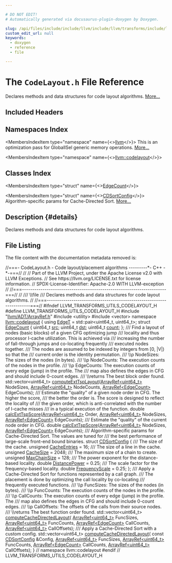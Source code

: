 ```yaml
---

# DO NOT EDIT!
# Automatically generated via docusaurus-plugin-doxygen by Doxygen.

slug: /api/files/include/include/llvm/include/llvm/transforms/include/llvm/transforms/utils/codelayout-h
custom_edit_url: null
keywords:
  - doxygen
  - reference
  - file

---
```





# The `CodeLayout.h` File Reference

<DoxygenPage pluginConfig={pluginConfig}>

Declares methods and data structures for code layout algorithms. <a href="#details">More...</a>

## Included Headers

<IncludesList>
<IncludesListItem
  filePath="llvm/ADT/ArrayRef.h"
  permalink="/docs/api/files/include/include/llvm/include/llvm/adt/arrayref-h"
  isLocal="true" />
<IncludesListItem
  filePath="utility"
  permalink=""
  isLocal="false" />
<IncludesListItem
  filePath="vector"
  permalink=""
  isLocal="false" />
</IncludesList>

## Namespaces Index

<MembersIndex>

<MembersIndexItem
  type="namespace"
  name={<><a href="/docs/api/namespaces/llvm">llvm</a></>}>
This is an optimization pass for GlobalISel generic memory operations. <a href="/docs/api/namespaces/llvm/#details">More...</a>
</MembersIndexItem>

<MembersIndexItem
  type="namespace"
  name={<><a href="/docs/api/namespaces/llvm/codelayout">llvm::codelayout</a></>}>
</MembersIndexItem>

</MembersIndex>

## Classes Index

<MembersIndex>

<MembersIndexItem
  type="struct"
  name={<><a href="/docs/api/structs/llvm/codelayout/edgecount">EdgeCount</a></>}>
</MembersIndexItem>

<MembersIndexItem
  type="struct"
  name={<><a href="/docs/api/structs/llvm/codelayout/cdsortconfig">CDSortConfig</a></>}>
Algorithm-specific params for Cache-Directed Sort. <a href="/docs/api/structs/llvm/codelayout/cdsortconfig/#details">More...</a>
</MembersIndexItem>

</MembersIndex>

## Description {#details}

Declares methods and data structures for code layout algorithms.

## File Listing

The file content with the documentation metadata removed is:

<ProgramListing>

<Link id="l00001" /><CodeLine lineNumber="1"><Highlight kind="comment">//===- CodeLayout.h - Code layout/placement algorithms  ---------&#42;- C++ -&#42;-===//</Highlight><Highlight kind="normal"></Highlight></CodeLine>
<Link id="l00002" /><CodeLine lineNumber="2"><Highlight kind="normal"></Highlight><Highlight kind="comment">//</Highlight><Highlight kind="normal"></Highlight></CodeLine>
<Link id="l00003" /><CodeLine lineNumber="3"><Highlight kind="normal"></Highlight><Highlight kind="comment">// Part of the LLVM Project, under the Apache License v2.0 with LLVM Exceptions.</Highlight><Highlight kind="normal"></Highlight></CodeLine>
<Link id="l00004" /><CodeLine lineNumber="4"><Highlight kind="normal"></Highlight><Highlight kind="comment">// See https://llvm.org/LICENSE.txt for license information.</Highlight><Highlight kind="normal"></Highlight></CodeLine>
<Link id="l00005" /><CodeLine lineNumber="5"><Highlight kind="normal"></Highlight><Highlight kind="comment">// SPDX-License-Identifier: Apache-2.0 WITH LLVM-exception</Highlight><Highlight kind="normal"></Highlight></CodeLine>
<Link id="l00006" /><CodeLine lineNumber="6"><Highlight kind="normal"></Highlight><Highlight kind="comment">//</Highlight><Highlight kind="normal"></Highlight></CodeLine>
<Link id="l00007" /><CodeLine lineNumber="7"><Highlight kind="normal"></Highlight><Highlight kind="comment">//===----------------------------------------------------------------------===//</Highlight><Highlight kind="normal"></Highlight></CodeLine>
<Link id="l00008" /><CodeLine lineNumber="8"><Highlight kind="normal"></Highlight><Highlight kind="comment">//</Highlight><Highlight kind="comment"></Highlight></CodeLine>
<Link id="l00009" /><CodeLine lineNumber="9"><Highlight kind="comment">/// \\file</Highlight></CodeLine>
<Link id="l00010" /><CodeLine lineNumber="10"><Highlight kind="comment">/// Declares methods and data structures for code layout algorithms.</Highlight><Highlight kind="normal"></Highlight></CodeLine>
<Link id="l00011" /><CodeLine lineNumber="11"><Highlight kind="normal"></Highlight><Highlight kind="comment">//</Highlight><Highlight kind="normal"></Highlight></CodeLine>
<Link id="l00012" /><CodeLine lineNumber="12"><Highlight kind="normal"></Highlight><Highlight kind="comment">//===----------------------------------------------------------------------===//</Highlight><Highlight kind="normal"></Highlight></CodeLine>
<Link id="l00013" /><CodeLine lineNumber="13"><Highlight kind="normal"></Highlight></CodeLine>
<Link id="l00014" /><CodeLine lineNumber="14"><Highlight kind="normal"></Highlight><Highlight kind="preprocessor">#ifndef LLVM&#95;TRANSFORMS&#95;UTILS&#95;CODELAYOUT&#95;H</Highlight><Highlight kind="normal"></Highlight></CodeLine>
<Link id="l00015" /><CodeLine lineNumber="15"><Highlight kind="normal"></Highlight><Highlight kind="preprocessor">#define LLVM&#95;TRANSFORMS&#95;UTILS&#95;CODELAYOUT&#95;H</Highlight><Highlight kind="normal"></Highlight></CodeLine>
<Link id="l00016" /><CodeLine lineNumber="16"><Highlight kind="normal"></Highlight></CodeLine>
<Link id="l00017" /><CodeLine lineNumber="17"><Highlight kind="normal"></Highlight><Highlight kind="preprocessor">#include &quot;<a href="/docs/api/files/include/include/llvm/include/llvm/adt/arrayref-h">llvm/ADT/ArrayRef.h</a>&quot;</Highlight><Highlight kind="normal"></Highlight></CodeLine>
<Link id="l00018" /><CodeLine lineNumber="18"><Highlight kind="normal"></Highlight></CodeLine>
<Link id="l00019" /><CodeLine lineNumber="19"><Highlight kind="normal"></Highlight><Highlight kind="preprocessor">#include &lt;utility&gt;</Highlight><Highlight kind="normal"></Highlight></CodeLine>
<Link id="l00020" /><CodeLine lineNumber="20"><Highlight kind="normal"></Highlight><Highlight kind="preprocessor">#include &lt;vector&gt;</Highlight><Highlight kind="normal"></Highlight></CodeLine>
<Link id="l00021" /><CodeLine lineNumber="21"><Highlight kind="normal"></Highlight></CodeLine>
<Link id="l00022" /><CodeLine lineNumber="22" lineLink="/docs/api/namespaces/llvm/codelayout"><Highlight kind="normal"></Highlight><Highlight kind="keyword">namespace </Highlight><Highlight kind="normal"><a href="/docs/api/namespaces/llvm/codelayout">llvm::codelayout</a> &#123;</Highlight></CodeLine>
<Link id="l00023" /><CodeLine lineNumber="23"><Highlight kind="normal"></Highlight></CodeLine>
<Link id="l00024" /><CodeLine lineNumber="24" lineLink="/docs/api/namespaces/llvm/codelayout/#a90363531d13b5ad0853e7604759d3a12"><Highlight kind="normal"></Highlight><Highlight kind="keyword">using </Highlight><Highlight kind="normal"><a href="/docs/api/namespaces/llvm/codelayout/#a90363531d13b5ad0853e7604759d3a12">EdgeT</a> = std::pair&lt;uint64&#95;t, uint64&#95;t&gt;;</Highlight></CodeLine>
<Link id="l00025" /><CodeLine lineNumber="25"><Highlight kind="normal"></Highlight></CodeLine>
<Link id="l00026" /><CodeLine lineNumber="26" lineLink="/docs/api/structs/llvm/codelayout/edgecount"><Highlight kind="normal"></Highlight><Highlight kind="keyword">struct </Highlight><Highlight kind="normal"><a href="/docs/api/structs/llvm/codelayout/edgecount">EdgeCount</a> &#123;</Highlight></CodeLine>
<Link id="l00027" /><CodeLine lineNumber="27" lineLink="/docs/api/structs/llvm/codelayout/edgecount/#a9e897d70996ed6a60148041e03863ab3"><Highlight kind="normal">  uint64&#95;t <a href="/docs/api/structs/llvm/codelayout/edgecount/#a9e897d70996ed6a60148041e03863ab3">src</a>;</Highlight></CodeLine>
<Link id="l00028" /><CodeLine lineNumber="28" lineLink="/docs/api/structs/llvm/codelayout/edgecount/#ace1174dd589888f6b908fbe0aa5132d7"><Highlight kind="normal">  uint64&#95;t <a href="/docs/api/structs/llvm/codelayout/edgecount/#ace1174dd589888f6b908fbe0aa5132d7">dst</a>;</Highlight></CodeLine>
<Link id="l00029" /><CodeLine lineNumber="29" lineLink="/docs/api/structs/llvm/codelayout/edgecount/#a27b9da93f4488d4843a95d71843e324d"><Highlight kind="normal">  uint64&#95;t <a href="/docs/api/structs/llvm/codelayout/edgecount/#a27b9da93f4488d4843a95d71843e324d">count</a>;</Highlight></CodeLine>
<Link id="l00030" /><CodeLine lineNumber="30"><Highlight kind="normal">&#125;;</Highlight></CodeLine>
<Link id="l00031" /><CodeLine lineNumber="31"><Highlight kind="normal"></Highlight><Highlight kind="comment"></Highlight></CodeLine>
<Link id="l00032" /><CodeLine lineNumber="32"><Highlight kind="comment">/// Find a layout of nodes (basic blocks) of a given CFG optimizing jump</Highlight></CodeLine>
<Link id="l00033" /><CodeLine lineNumber="33"><Highlight kind="comment">/// locality and thus processor I-cache utilization. This is achieved via</Highlight></CodeLine>
<Link id="l00034" /><CodeLine lineNumber="34"><Highlight kind="comment">/// increasing the number of fall-through jumps and co-locating frequently</Highlight></CodeLine>
<Link id="l00035" /><CodeLine lineNumber="35"><Highlight kind="comment">/// executed nodes together.</Highlight></CodeLine>
<Link id="l00036" /><CodeLine lineNumber="36"><Highlight kind="comment">/// The nodes are assumed to be indexed by integers from &#91;0, |V|) so that the</Highlight></CodeLine>
<Link id="l00037" /><CodeLine lineNumber="37"><Highlight kind="comment">/// current order is the identity permutation.</Highlight></CodeLine>
<Link id="l00038" /><CodeLine lineNumber="38"><Highlight kind="comment">/// \\p NodeSizes: The sizes of the nodes (in bytes).</Highlight></CodeLine>
<Link id="l00039" /><CodeLine lineNumber="39"><Highlight kind="comment">/// \\p NodeCounts: The execution counts of the nodes in the profile.</Highlight></CodeLine>
<Link id="l00040" /><CodeLine lineNumber="40"><Highlight kind="comment">/// \\p EdgeCounts: The execution counts of every edge (jump) in the profile. The</Highlight></CodeLine>
<Link id="l00041" /><CodeLine lineNumber="41"><Highlight kind="comment">///    map also defines the edges in CFG and should include 0-count edges.</Highlight></CodeLine>
<Link id="l00042" /><CodeLine lineNumber="42"><Highlight kind="comment">/// \\returns The best block order found.</Highlight><Highlight kind="normal"></Highlight></CodeLine>
<Link id="l00043" /><CodeLine lineNumber="43"><Highlight kind="normal">std::vector&lt;uint64&#95;t&gt; <a href="/docs/api/namespaces/llvm/codelayout/#ab265fb35ca9607f01d99dae7a386ef77">computeExtTspLayout</a>(<a href="/docs/api/classes/llvm/arrayref">ArrayRef&lt;uint64&#95;t&gt;</a> NodeSizes,</Highlight></CodeLine>
<Link id="l00044" /><CodeLine lineNumber="44"><Highlight kind="normal">                                          <a href="/docs/api/classes/llvm/arrayref">ArrayRef&lt;uint64&#95;t&gt;</a> NodeCounts,</Highlight></CodeLine>
<Link id="l00045" /><CodeLine lineNumber="45"><Highlight kind="normal">                                          <a href="/docs/api/classes/llvm/arrayref">ArrayRef&lt;EdgeCount&gt;</a> EdgeCounts);</Highlight></CodeLine>
<Link id="l00046" /><CodeLine lineNumber="46"><Highlight kind="normal"></Highlight><Highlight kind="comment"></Highlight></CodeLine>
<Link id="l00047" /><CodeLine lineNumber="47"><Highlight kind="comment">/// Estimate the &quot;quality&quot; of a given node order in CFG. The higher the score,</Highlight></CodeLine>
<Link id="l00048" /><CodeLine lineNumber="48"><Highlight kind="comment">/// the better the order is. The score is designed to reflect the locality of</Highlight></CodeLine>
<Link id="l00049" /><CodeLine lineNumber="49"><Highlight kind="comment">/// the given order, which is anti-correlated with the number of I-cache misses</Highlight></CodeLine>
<Link id="l00050" /><CodeLine lineNumber="50"><Highlight kind="comment">/// in a typical execution of the function.</Highlight><Highlight kind="normal"></Highlight></CodeLine>
<Link id="l00051" /><CodeLine lineNumber="51"><Highlight kind="normal"></Highlight><Highlight kind="keywordtype">double</Highlight><Highlight kind="normal"> <a href="/docs/api/namespaces/llvm/codelayout/#a70c3cab5f18ff0a00d4ad43ec3287021">calcExtTspScore</a>(<a href="/docs/api/classes/llvm/arrayref">ArrayRef&lt;uint64&#95;t&gt;</a> Order, <a href="/docs/api/classes/llvm/arrayref">ArrayRef&lt;uint64&#95;t&gt;</a> NodeSizes,</Highlight></CodeLine>
<Link id="l00052" /><CodeLine lineNumber="52"><Highlight kind="normal">                       <a href="/docs/api/classes/llvm/arrayref">ArrayRef&lt;EdgeCount&gt;</a> EdgeCounts);</Highlight></CodeLine>
<Link id="l00053" /><CodeLine lineNumber="53"><Highlight kind="normal"></Highlight><Highlight kind="comment"></Highlight></CodeLine>
<Link id="l00054" /><CodeLine lineNumber="54"><Highlight kind="comment">/// Estimate the &quot;quality&quot; of the current node order in CFG.</Highlight><Highlight kind="normal"></Highlight></CodeLine>
<Link id="l00055" /><CodeLine lineNumber="55"><Highlight kind="normal"></Highlight><Highlight kind="keywordtype">double</Highlight><Highlight kind="normal"> <a href="/docs/api/namespaces/llvm/codelayout/#a70c3cab5f18ff0a00d4ad43ec3287021">calcExtTspScore</a>(<a href="/docs/api/classes/llvm/arrayref">ArrayRef&lt;uint64&#95;t&gt;</a> NodeSizes,</Highlight></CodeLine>
<Link id="l00056" /><CodeLine lineNumber="56"><Highlight kind="normal">                       <a href="/docs/api/classes/llvm/arrayref">ArrayRef&lt;EdgeCount&gt;</a> EdgeCounts);</Highlight></CodeLine>
<Link id="l00057" /><CodeLine lineNumber="57"><Highlight kind="normal"></Highlight><Highlight kind="comment"></Highlight></CodeLine>
<Link id="l00058" /><CodeLine lineNumber="58"><Highlight kind="comment">/// Algorithm-specific params for Cache-Directed Sort. The values are tuned for</Highlight></CodeLine>
<Link id="l00059" /><CodeLine lineNumber="59"><Highlight kind="comment">/// the best performance of large-scale front-end bound binaries.</Highlight><Highlight kind="normal"></Highlight></CodeLine>
<Link id="l00060" /><CodeLine lineNumber="60" lineLink="/docs/api/structs/llvm/codelayout/cdsortconfig"><Highlight kind="normal"></Highlight><Highlight kind="keyword">struct </Highlight><Highlight kind="normal"><a href="/docs/api/structs/llvm/codelayout/cdsortconfig">CDSortConfig</a> &#123;</Highlight><Highlight kind="comment"></Highlight></CodeLine>
<Link id="l00061" /><CodeLine lineNumber="61"><Highlight kind="comment">  /// The size of the cache.</Highlight><Highlight kind="normal"></Highlight></CodeLine>
<Link id="l00062" /><CodeLine lineNumber="62" lineLink="/docs/api/structs/llvm/codelayout/cdsortconfig/#ad5722362bbe8b820f7171a89b500180e"><Highlight kind="normal">  </Highlight><Highlight kind="keywordtype">unsigned</Highlight><Highlight kind="normal"> <a href="/docs/api/structs/llvm/codelayout/cdsortconfig/#ad5722362bbe8b820f7171a89b500180e">CacheEntries</a> = 16;</Highlight><Highlight kind="comment"></Highlight></CodeLine>
<Link id="l00063" /><CodeLine lineNumber="63"><Highlight kind="comment">  /// The size of a line in the cache.</Highlight><Highlight kind="normal"></Highlight></CodeLine>
<Link id="l00064" /><CodeLine lineNumber="64" lineLink="/docs/api/structs/llvm/codelayout/cdsortconfig/#a9b3e2b25b382491b92cc2ec6d066dae9"><Highlight kind="normal">  </Highlight><Highlight kind="keywordtype">unsigned</Highlight><Highlight kind="normal"> <a href="/docs/api/structs/llvm/codelayout/cdsortconfig/#a9b3e2b25b382491b92cc2ec6d066dae9">CacheSize</a> = 2048;</Highlight><Highlight kind="comment"></Highlight></CodeLine>
<Link id="l00065" /><CodeLine lineNumber="65"><Highlight kind="comment">  /// The maximum size of a chain to create.</Highlight><Highlight kind="normal"></Highlight></CodeLine>
<Link id="l00066" /><CodeLine lineNumber="66" lineLink="/docs/api/structs/llvm/codelayout/cdsortconfig/#a7ca32aeb071c565b99935586655ac847"><Highlight kind="normal">  </Highlight><Highlight kind="keywordtype">unsigned</Highlight><Highlight kind="normal"> <a href="/docs/api/structs/llvm/codelayout/cdsortconfig/#a7ca32aeb071c565b99935586655ac847">MaxChainSize</a> = 128;</Highlight><Highlight kind="comment"></Highlight></CodeLine>
<Link id="l00067" /><CodeLine lineNumber="67"><Highlight kind="comment">  /// The power exponent for the distance-based locality.</Highlight><Highlight kind="normal"></Highlight></CodeLine>
<Link id="l00068" /><CodeLine lineNumber="68" lineLink="/docs/api/structs/llvm/codelayout/cdsortconfig/#ab8843f638794cf74c8044107ae618200"><Highlight kind="normal">  </Highlight><Highlight kind="keywordtype">double</Highlight><Highlight kind="normal"> <a href="/docs/api/structs/llvm/codelayout/cdsortconfig/#ab8843f638794cf74c8044107ae618200">DistancePower</a> = 0.25;</Highlight><Highlight kind="comment"></Highlight></CodeLine>
<Link id="l00069" /><CodeLine lineNumber="69"><Highlight kind="comment">  /// The scale factor for the frequency-based locality.</Highlight><Highlight kind="normal"></Highlight></CodeLine>
<Link id="l00070" /><CodeLine lineNumber="70" lineLink="/docs/api/structs/llvm/codelayout/cdsortconfig/#acf9844a48ea378fd1887b0a4146a7af3"><Highlight kind="normal">  </Highlight><Highlight kind="keywordtype">double</Highlight><Highlight kind="normal"> <a href="/docs/api/structs/llvm/codelayout/cdsortconfig/#acf9844a48ea378fd1887b0a4146a7af3">FrequencyScale</a> = 0.25;</Highlight></CodeLine>
<Link id="l00071" /><CodeLine lineNumber="71"><Highlight kind="normal">&#125;;</Highlight></CodeLine>
<Link id="l00072" /><CodeLine lineNumber="72"><Highlight kind="normal"></Highlight><Highlight kind="comment"></Highlight></CodeLine>
<Link id="l00073" /><CodeLine lineNumber="73"><Highlight kind="comment">/// Apply a Cache-Directed Sort for functions represented by a call graph.</Highlight></CodeLine>
<Link id="l00074" /><CodeLine lineNumber="74"><Highlight kind="comment">/// The placement is done by optimizing the call locality by co-locating</Highlight></CodeLine>
<Link id="l00075" /><CodeLine lineNumber="75"><Highlight kind="comment">/// frequently executed functions.</Highlight></CodeLine>
<Link id="l00076" /><CodeLine lineNumber="76"><Highlight kind="comment">/// \\p FuncSizes: The sizes of the nodes (in bytes).</Highlight></CodeLine>
<Link id="l00077" /><CodeLine lineNumber="77"><Highlight kind="comment">/// \\p FuncCounts: The execution counts of the nodes in the profile.</Highlight></CodeLine>
<Link id="l00078" /><CodeLine lineNumber="78"><Highlight kind="comment">/// \\p CallCounts: The execution counts of every edge (jump) in the profile. The</Highlight></CodeLine>
<Link id="l00079" /><CodeLine lineNumber="79"><Highlight kind="comment">///    map also defines the edges in CFG and should include 0-count edges.</Highlight></CodeLine>
<Link id="l00080" /><CodeLine lineNumber="80"><Highlight kind="comment">/// \\p CallOffsets: The offsets of the calls from their source nodes.</Highlight></CodeLine>
<Link id="l00081" /><CodeLine lineNumber="81"><Highlight kind="comment">/// \\returns The best function order found.</Highlight><Highlight kind="normal"></Highlight></CodeLine>
<Link id="l00082" /><CodeLine lineNumber="82"><Highlight kind="normal">std::vector&lt;uint64&#95;t&gt; <a href="/docs/api/namespaces/llvm/codelayout/#a40b559a61a165123bb62e26c941a223b">computeCacheDirectedLayout</a>(</Highlight></CodeLine>
<Link id="l00083" /><CodeLine lineNumber="83"><Highlight kind="normal">    <a href="/docs/api/classes/llvm/arrayref">ArrayRef&lt;uint64&#95;t&gt;</a> FuncSizes, <a href="/docs/api/classes/llvm/arrayref">ArrayRef&lt;uint64&#95;t&gt;</a> FuncCounts,</Highlight></CodeLine>
<Link id="l00084" /><CodeLine lineNumber="84"><Highlight kind="normal">    <a href="/docs/api/classes/llvm/arrayref">ArrayRef&lt;EdgeCount&gt;</a> CallCounts, <a href="/docs/api/classes/llvm/arrayref">ArrayRef&lt;uint64&#95;t&gt;</a> CallOffsets);</Highlight></CodeLine>
<Link id="l00085" /><CodeLine lineNumber="85"><Highlight kind="normal"></Highlight><Highlight kind="comment"></Highlight></CodeLine>
<Link id="l00086" /><CodeLine lineNumber="86"><Highlight kind="comment">/// Apply a Cache-Directed Sort with a custom config.</Highlight><Highlight kind="normal"></Highlight></CodeLine>
<Link id="l00087" /><CodeLine lineNumber="87"><Highlight kind="normal">std::vector&lt;uint64&#95;t&gt; <a href="/docs/api/namespaces/llvm/codelayout/#a40b559a61a165123bb62e26c941a223b">computeCacheDirectedLayout</a>(</Highlight></CodeLine>
<Link id="l00088" /><CodeLine lineNumber="88"><Highlight kind="normal">    </Highlight><Highlight kind="keyword">const</Highlight><Highlight kind="normal"> <a href="/docs/api/structs/llvm/codelayout/cdsortconfig">CDSortConfig</a> &amp;Config, <a href="/docs/api/classes/llvm/arrayref">ArrayRef&lt;uint64&#95;t&gt;</a> FuncSizes,</Highlight></CodeLine>
<Link id="l00089" /><CodeLine lineNumber="89"><Highlight kind="normal">    <a href="/docs/api/classes/llvm/arrayref">ArrayRef&lt;uint64&#95;t&gt;</a> FuncCounts, <a href="/docs/api/classes/llvm/arrayref">ArrayRef&lt;EdgeCount&gt;</a> CallCounts,</Highlight></CodeLine>
<Link id="l00090" /><CodeLine lineNumber="90"><Highlight kind="normal">    <a href="/docs/api/classes/llvm/arrayref">ArrayRef&lt;uint64&#95;t&gt;</a> CallOffsets);</Highlight></CodeLine>
<Link id="l00091" /><CodeLine lineNumber="91"><Highlight kind="normal"></Highlight></CodeLine>
<Link id="l00092" /><CodeLine lineNumber="92"><Highlight kind="normal">&#125; </Highlight><Highlight kind="comment">// namespace llvm::codelayout</Highlight><Highlight kind="normal"></Highlight></CodeLine>
<Link id="l00093" /><CodeLine lineNumber="93"><Highlight kind="normal"></Highlight></CodeLine>
<Link id="l00094" /><CodeLine lineNumber="94"><Highlight kind="normal"></Highlight><Highlight kind="preprocessor">#endif </Highlight><Highlight kind="comment">// LLVM&#95;TRANSFORMS&#95;UTILS&#95;CODELAYOUT&#95;H</Highlight><Highlight kind="normal"></Highlight></CodeLine>

</ProgramListing>

</DoxygenPage>
